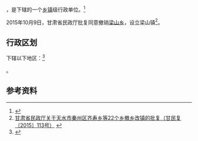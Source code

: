 {{中国乡级行政区|62/05/25/210/000}}

'''{{PAGENAMEBASE}}'''，是{{PRC admin/fullname|62/05/25/210/000|3}}下辖的一个[[乡镇|乡镇]]级行政单位。<ref>{{PRC admin/ref sgc|{{PRC admin/parent|62/05/25/210/000}}}}</ref>

2015年10月9日，甘肃省民政厅批复同意撤销[[梁山乡|梁山乡]]，设立梁山镇<ref>[http://www.gsmz.gov.cn/articles/2015/11/06/article_5_108487_1.html 甘肃省民政厅关于天水市秦州区齐寿乡等22个乡撤乡改镇的批复（甘民复〔2015〕113号）] {{Wayback|url=http://www.gsmz.gov.cn/articles/2015/11/06/article_5_108487_1.html |date=20170917032309 }}</ref>。

== 行政区划 ==

{{PAGENAMEBASE}}下辖以下地区：<ref>{{PRC admin/ref sgc|62/05/25/210/000}}</ref>

{{PRC admin/children|62/05/25/210/000}}。

== 参考资料 ==

{{reflist}}

{{行政区划小作品}}
{{PRC admin/navcat|62/05/25/210/000}}